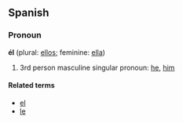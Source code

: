 ==Spanish==
===Pronoun===
'''él''' (plural: [[ellos]]; feminine: [[ella]])

# 3rd person masculine singular pronoun: [[he]], [[him]]

====Related terms====
*[[el]]
*[[le]]